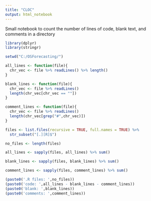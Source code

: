 ```yaml
---
title: "CLOC"
output: html_notebook
---
```


Small notebook to count the number of lines of code, blank text, and comments
in a directory

```r
library(dplyr)
library(stringr)
```

```r
setwd("C:/OSForecasting/")

all_lines <- function(file){
  chr_vec <- file %>% readLines() %>% length()
}

blank_lines <- function(file){
  chr_vec <- file %>% readLines()
  length(chr_vec[chr_vec == ""])
}

comment_lines <- function(file){
  chr_vec <- file %>% readLines()
  length(chr_vec[grep("#",chr_vec)])
}

files <- list.files(recursive = TRUE, full.names = TRUE) %>%
  str_subset("[.][R]$") 

no_files <- length(files)

all_lines <- sapply(files, all_lines) %>% sum()

blank_lines <- sapply(files, blank_lines) %>% sum()

comment_lines <- sapply(files, comment_lines) %>% sum()

(paste0('.R files: ',no_files))
(paste0('code: ',all_lines - blank_lines - comment_lines))
(paste0('blank: ',blank_lines))
(paste0('comments: ',comment_lines))
```
